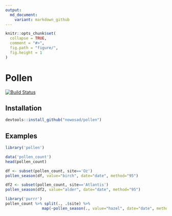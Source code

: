 ```yaml
---
output:
  md_document:
    variant: markdown_github
---
```


<!-- README.md is generated from README.Rmd. Please edit that file -->

```r
knitr::opts_chunk$set(
  collapse = TRUE,
  comment = "#>",
  fig.path = "figure/",
  fig.height = 1
)
```

# Pollen

[![Build Status](https://travis-ci.org/Nowosad/pollen.png?branch=master)](https://travis-ci.org/Nowosad/pollen)
<!--[![Coverage Status](https://img.shields.io/codecov/c/github/hadley/lubridate/master.svg)](https://codecov.io/github/hadley/lubridate?branch=master)-->
<!--[![CRAN RStudio mirror downloads](http://cranlogs.r-pkg.org/badges/lubridate)](https://cran.r-project.org/package=lubridate)-->
<!--[![Development version](https://img.shields.io/badge/devel-1.5.0.9000-orange.svg)](https://github.com/hadley/lubridate)-->
<!--[![CRAN version](http://www.r-pkg.org/badges/version/lubridate)](http://cran.r-project.org/package=lubridate)-->

## Installation

```R
devtools::install_github("nowosad/pollen")
```

## Examples

```r
library('pollen')

data('pollen_count')
head(pollen_count)

df <- subset(pollen_count, site=='Oz')
pollen_season(df, value="birch", date="date", method="95")

df2 <- subset(pollen_count, site=='Atlantis')
pollen_season(df2, value="alder", date="date", method="95")

library('purrr')
pollen_count %>% split(., .$site) %>% 
                map(~pollen_season(., value="hazel", date="date", method="95"))
```

